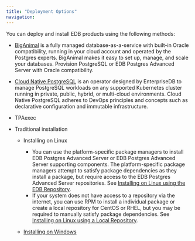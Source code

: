 ```yaml
---
title: "Deployment Options"
navigation:
---
```


<div id="introduction" class="registered_link"></div>

You can deploy and install EDB products using the following methods:

- [BigAnimal](/biganimal) is a fully managed database-as-a-service with built-in Oracle compatibility, running in your cloud account and operated by the Postgres experts. BigAnimal makes it easy to set up, manage, and scale your databases. Provision PostgreSQL or EDB Postgres Advanced Server with Oracle compatibility.

- [Cloud Native PostgreSQL](https://www.enterprisedb.com/docs/kubernetes/cloud_native_postgresql/) is an operator designed by EnterpriseDB to manage PostgreSQL workloads on any supported Kubernetes cluster running in private, public, hybrid, or multi-cloud environments. Cloud Native PostgreSQL adheres to DevOps principles and concepts such as declarative configuration and immutable infrastructure.
- TPAexec
- Traditional installation
   - Installing on Linux
     - You can use the platform-specific package managers to install EDB Postgres Advanced Server or EDB Postgres Advanced Server supporting components. The platform-specific package managers attempt to satisfy package dependencies as they install a package, but require access to the EDB Postgres Advanced Server repositories. See [Installing on Linux using the EDB Repository](epas/14/epas_inst_linux/01_epas_using_edb_repository).
     - If your system does not have access to a repository via the internet, you can use RPM to install a individual package or create a local repository for CentOS or RHEL, but you may be required to manually satisfy package dependencies. See [Installing on Linux using a Local Repository](/epas/14/epas_inst_linux/03a_using_a_local_repository).

   - [Installing on Windows](/epas/14/epas_inst_linux/03_epas_inst_windows)


